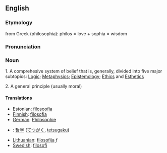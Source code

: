 ==English==
=== Etymology ===

from Greek (philosophia): philos = love + sophia = wisdom

=== Pronunciation ===


=== Noun ===

1.  A comprehesive system of belief that is, generally, divided into five major subtopics:  [[Logic]]; [[Metaphysics]]; [[Epistemology]]; [[Ethics]] and [[Esthetics]]

2. A general principle (usually moral)

==== Translations ====

*Estonian: [[filosoofia]]
*[[Finnish]]: [[filosofia]]
*[[German]]: [[Philosophie]]
*{{ja}}: [[哲学]] ([[てつがく]], [[tetsugaku]])
*[[Lithuanian]]: [[filosofija]] ''f''
*[[Swedish]]: [[filosofi]]